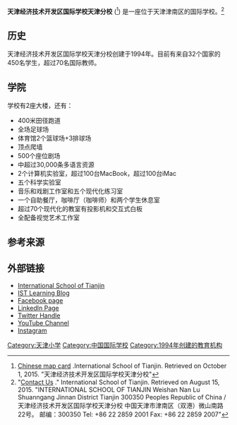 {{Coord|39.03169889999999|117.2757215|source:GoogleMaps|display=title}}
{{Infobox school
|name=天津经济技术开发区国际学校天津分校
|location=天津市[[津南区|津南区]]（双港）微山南路22号。 邮编：300350
|country=[[中华人民共和国|中华人民共和国]]|type=IB International School/Private School
|founded=1994
|director=Steve Moody
|grades=Nursery–12
|mascot=IST Blaze|newspaper=''Blaze''
|website=http://www.istianjin.org
|enrollment=450+
|campus type=Large Private Campus
|colors={{colorbox|red}}{{colorbox|black}}{{colorbox|yellow}} 红，黑，黄
}}
'''天津经济技术开发区国际学校天津分校''' ({{lang_en|International School of Tianjin}}<ref>[http://www.istianjin.org/wp-content/uploads/static/MapCard-chi.jpg Chinese map card] {{Wayback|url=http://www.istianjin.org/wp-content/uploads/static/MapCard-chi.jpg |date=20150930190532 }}.International School of Tianjin. Retrieved on October 1, 2015. "天津经济技术开发区国际学校天津分校"</ref>) 是一座位于天津津南区的国际学校。<ref>"[http://www.istianjin.org/interactive/contact-us/ Contact Us] {{Wayback|url=http://www.istianjin.org/interactive/contact-us/ |date=20160829124036 }}." International School of Tianjin. Retrieved on August 15, 2015. "INTERNATIONAL SCHOOL OF TIANJIN Weishan Nan Lu Shuanngang Jinnan District Tianjin 300350 Peoples Republic of China / 天津经济技术开发区国际学校天津分校 中国天津市津南区（双港）微山南路22号。 邮编：300350 Tel: +86 22 2859 2001 Fax: +86 22 2859 2007"</ref>

== 历史 ==
天津经济技术开发区国际学校天津分校创建于1994年。目前有来自32个国家的450名学生，超过70名国际教师。

== 学院 ==
学校有2座大楼，还有：
*400米田径跑道
*全场足球场
*体育馆2个篮球场+3排球场
*顶点爬墙
*500个座位剧场
*中超过30,000条多语言资源
*2个计算机实验室，超过100台MacBook，超过100台iMac
*五个科学实验室
*音乐和戏剧工作室和五个现代化练习室
*一个自助餐厅，咖啡厅（咖啡师）和两个学生休息室
*超过70个现代化的教室有投影机和交互式白板
*全配备视觉艺术工作室

== 参考来源 ==
{{Reflist}}

== 外部链接 ==
* [http://www.istianjin.org International School of Tianjin]{{Wayback|url=http://www.istianjin.org/ |date=20161013211428 }}
* [http://istianjinelearning.org IST Learning Blog]{{Wayback|url=http://istianjinelearning.org/ |date=20191130045901 }}
* [https://www.facebook.com/internationalschooltianjin/ Facebook page]{{Wayback|url=https://www.facebook.com/internationalschooltianjin/ |date=20170528095026 }}
* [https://www.linkedin.com/company/international-school-of-tianjin LinkedIn Page]
* [https://twitter.com/I_S_Tianjin Twitter Handle]{{Wayback|url=https://twitter.com/I_S_Tianjin |date=20160419094801 }}
* [https://www.youtube.com/channel/UCs433tTYaQLRXTNEs0X0J4g YouTube Channel]{{Wayback|url=https://www.youtube.com/channel/UCs433tTYaQLRXTNEs0X0J4g |date=20160410201524 }}
* [https://www.instagram.com/istianjin/ Instagram]{{Wayback|url=https://www.instagram.com/istianjin/ |date=20160517161453 }}

{{在中国大陆的国际学校}}
[[Category:天津小学|Category:天津小学]]
[[Category:中国国际学校|Category:中国国际学校]]
[[Category:1994年创建的教育机构|Category:1994年创建的教育机构]]